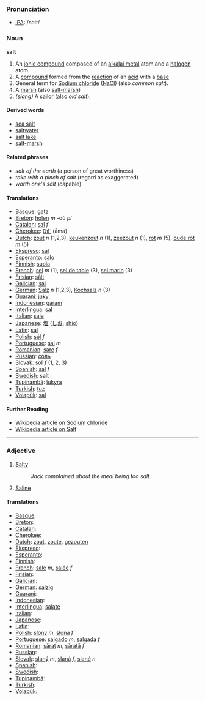 === Pronunciation ===
*[[w:IPA|IPA]]: /sɑlt/

=== Noun ===

'''salt'''

#An [[ionic compound]] composed of an [[alkalai metal]] atom and a [[halogen]] atom.
#A [[compound]] formed from the [[reaction]] of an [[acid]] with a [[base]]
#General term for [[Sodium chloride]] ([[NaCl]]) (also ''common salt'').
#A [[marsh]] (also [[salt-marsh]])
#''(slang)'' A [[sailor]] (also ''old salt'').

====Derived words====
*[[sea salt]]
*[[saltwater]]
*[[salt lake]]
*[[salt-marsh]]

====Related phrases====
*''salt of the earth'' (a person of great worthiness)
*''take with a pinch of salt'' (regard as exaggerated)
*''worth one's salt'' (capable)


==== Translations ====
*[[Basque]]: [[gatz]]
*[[Breton]]: [[holen]] ''m'' -où ''pl''
*[[Catalan]]: [[sal]] ''f''
*[[Cherokee]]: [[ᎠᎹ]] (āma)
*[[Dutch]]: [[zout]] ''n'' (1,2,3), [[keukenzout]] ''n'' (1), [[zeezout]] ''n'' (1), [[rot]] ''m'' (5),  [[oude rot]] ''m'' (5)
*[[Ekspreso]]: [[sal]]
*[[Esperanto]]: [[salo]]
*[[Finnish]]: [[suola]]
*[[French]]: [[sel]] ''m'' (1), [[sel de table]] (3), [[sel marin]] (3)
*[[Frisian]]: [[sâlt]]
*[[Galician]]: [[sal]]
*[[German]]: [[Salz]] ''n'' (1,2,3), [[Kochsalz]] ''n'' (3)
*[[Guarani]]: [[juky]]
*[[Indonesian]]: [[garam]]
*[[Interlingua]]: [[sal]] 
*[[Italian]]: [[sale]] 
*[[Japanese]]: [[塩]] ([[しお]], [[shio]])
*[[Latin]]: [[sal]]
*[[Polish]]: [[sól]] ''f''
*[[Portuguese]]: [[sal]] ''m''
*[[Romanian]]: [[sare]] ''f''
*[[Russian]]: [[соль]]
*[[Slovak]]: [[soľ#Slovak|soľ]] ''f'' (1, 2, 3)
*[[Spanish]]: [[sal]] ''f''
*[[Swedish]]: salt
*[[Tupinambá]]: [[îukyra]]
*[[Turkish]]: [[tuz]]
*[[Volapük]]: [[sal]]

====Further Reading====
*[[w:Sodium_chloride|Wikipedia article on Sodium chloride]]
*[[w:Salt|Wikipedia article on Salt]]

----

===Adjective===

#[[Salty]]
#:''Jack complained about the meal being too salt.''
#[[Saline]]

==== Translations ====
*[[Basque]]: 
*[[Breton]]: 
*[[Catalan]]: 
*[[Cherokee]]: 
*[[Dutch]]: [[zout]], [[zoute]], [[gezouten]]
*[[Ekspreso]]: 
*[[Esperanto]]: 
*[[Finnish]]: 
*[[French]]: [[salé]] ''m'', [[salée]] ''f''
*[[Frisian]]: 
*[[Galician]]: 
*[[German]]: [[salzig]]
*[[Guarani]]: 
*[[Indonesian]]: 
*[[Interlingua]]: [[salate]]
*[[Italian]]: 
*[[Japanese]]: 
*[[Latin]]: 
*[[Polish]]: [[słony]] ''m'', [[słona]] ''f''
*[[Portuguese]]: [[salgado]] ''m'', [[salgada]] ''f''
*[[Romanian]]: [[sărat]] ''m'', [[sărată]] ''f''
*[[Russian]]: 
*[[Slovak]]: [[slaný]] ''m'', [[slaná]] ''f'', [[slané]] ''n''
*[[Spanish]]: 
*[[Swedish]]: 
*[[Tupinambá]]: 
*[[Turkish]]: 
*[[Volapük]]: